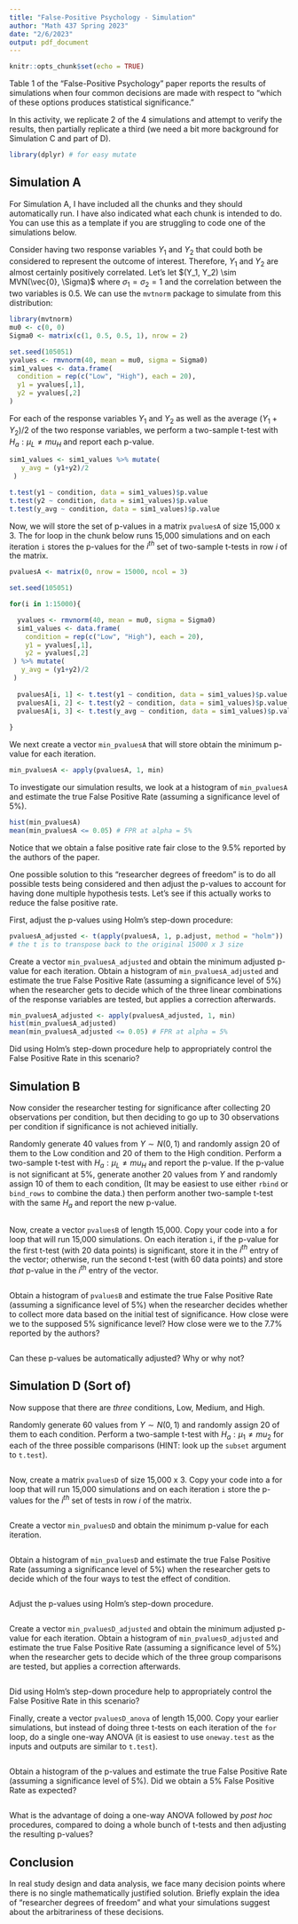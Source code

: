 ```yaml
---
title: "False-Positive Psychology - Simulation"
author: "Math 437 Spring 2023"
date: "2/6/2023"
output: pdf_document
---
```


```r
knitr::opts_chunk$set(echo = TRUE)
```

Table 1 of the "False-Positive Psychology" paper reports the results of simulations when four common decisions are made with respect to "which of these options produces statistical significance."

In this activity, we replicate 2 of the 4 simulations and attempt to verify the results, then partially replicate a third (we need a bit more background for Simulation C and part of D).

```r
library(dplyr) # for easy mutate
```

## Simulation A

For Simulation A, I have included all the chunks and they should automatically run. I have also indicated what each chunk is intended to do. You can use this as a template if you are struggling to code one of the simulations below.

Consider having two response variables $Y_1$ and $Y_2$ that could both be considered to represent the outcome of interest. Therefore, $Y_1$ and $Y_2$ are almost certainly positively correlated. Let's let $(Y_1, Y_2) \sim MVN(\vec{0}, \Sigma)$ where $\sigma_1 = \sigma_2 = 1$ and the correlation between the two variables is 0.5. We can use the `mvtnorm` package to simulate from this distribution:

```r
library(mvtnorm)
mu0 <- c(0, 0)
Sigma0 <- matrix(c(1, 0.5, 0.5, 1), nrow = 2)

set.seed(105051)
yvalues <- rmvnorm(40, mean = mu0, sigma = Sigma0)
sim1_values <- data.frame(
  condition = rep(c("Low", "High"), each = 20),
  y1 = yvalues[,1],
  y2 = yvalues[,2]
)

```

For each of the response variables $Y_1$ and $Y_2$ as well as the average $(Y_1 + Y_2)/2$ of the two response variables, we perform a two-sample t-test with $H_a: \mu_L \neq mu_H$ and report each p-value.

```r
sim1_values <- sim1_values %>% mutate(
   y_avg = (y1+y2)/2
 )

t.test(y1 ~ condition, data = sim1_values)$p.value
t.test(y2 ~ condition, data = sim1_values)$p.value
t.test(y_avg ~ condition, data = sim1_values)$p.value
```

Now, we will store the set of p-values in a matrix `pvaluesA` of size 15,000 x 3. The for loop in the chunk below runs 15,000 simulations and on each iteration `i` stores the p-values for the $i^{th}$ set of two-sample t-tests in row $i$ of the matrix.

```r
pvaluesA <- matrix(0, nrow = 15000, ncol = 3)

set.seed(105051)

for(i in 1:15000){

  yvalues <- rmvnorm(40, mean = mu0, sigma = Sigma0)
  sim1_values <- data.frame(
    condition = rep(c("Low", "High"), each = 20),
    y1 = yvalues[,1],
    y2 = yvalues[,2]
 ) %>% mutate(
   y_avg = (y1+y2)/2
 )
  
  pvaluesA[i, 1] <- t.test(y1 ~ condition, data = sim1_values)$p.value
  pvaluesA[i, 2] <- t.test(y2 ~ condition, data = sim1_values)$p.value
  pvaluesA[i, 3] <- t.test(y_avg ~ condition, data = sim1_values)$p.value
  
}

```

We next create a vector `min_pvaluesA` that will store obtain the minimum p-value for each iteration.

```r
min_pvaluesA <- apply(pvaluesA, 1, min)
```

To investigate our simulation results, we look at a histogram of `min_pvaluesA`  and estimate the true False Positive Rate (assuming a significance level of 5%).

```r
hist(min_pvaluesA)
mean(min_pvaluesA <= 0.05) # FPR at alpha = 5%
```

Notice that we obtain a false positive rate fair close to the 9.5% reported by the authors of the paper.

One possible solution to this "researcher degrees of freedom" is to do all possible tests being considered and then adjust the p-values to account for having done multiple hypothesis tests. Let's see if this actually works to reduce the false positive rate.

First, adjust the p-values using Holm's step-down procedure:

```r
pvaluesA_adjusted <- t(apply(pvaluesA, 1, p.adjust, method = "holm"))
# the t is to transpose back to the original 15000 x 3 size
```

Create a vector `min_pvaluesA_adjusted` and obtain the minimum adjusted p-value for each iteration. Obtain a histogram of `min_pvaluesA_adjusted`  and estimate the true False Positive Rate (assuming a significance level of 5%) when the researcher gets to decide which of the three linear combinations of the response variables are tested, but applies a correction afterwards.

```r
min_pvaluesA_adjusted <- apply(pvaluesA_adjusted, 1, min)
hist(min_pvaluesA_adjusted)
mean(min_pvaluesA_adjusted <= 0.05) # FPR at alpha = 5%
```

Did using Holm's step-down procedure help to appropriately control the False Positive Rate in this scenario?

## Simulation B

Now consider the researcher testing for significance after collecting 20 observations per condition, but then deciding to go up to 30 observations per condition if significance is not achieved initially.

Randomly generate 40 values from $Y \sim N(0, 1)$ and randomly assign 20 of them to the Low condition and 20 of them to the High condition. Perform a two-sample t-test with $H_a: \mu_L \neq mu_H$ and report the p-value. If the p-value is not significant at 5%, generate another 20 values from $Y$ and randomly assign 10 of them to each condition, (It may be easiest to use either `rbind` or `bind_rows` to combine the data.) then perform another two-sample t-test with the same $H_a$ and report the new p-value.

```r

```


Now, create a vector `pvaluesB` of length 15,000. Copy your code into a for loop that will run 15,000 simulations. On each iteration `i`, if the p-value for the first t-test (with 20 data points) is significant, store it in the $i^{th}$ entry of the vector; otherwise, run the second t-test (with 60 data points) and store *that* p-value in the $i^{th}$ entry of the vector.

```r

```

Obtain a histogram of `pvaluesB`  and estimate the true False Positive Rate (assuming a significance level of 5%) when the researcher decides whether to collect more data based on the initial test of significance. How close were we to the supposed 5% significance level? How close were we to the 7.7% reported by the authors?

```r

```

Can these p-values be automatically adjusted? Why or why not?

## Simulation D (Sort of)

Now suppose that there are *three* conditions, Low, Medium, and High.

Randomly generate 60 values from $Y \sim N(0, 1)$ and randomly assign 20 of them to each condition. Perform a two-sample t-test with $H_a: \mu_1 \neq mu_2$ for each of the three possible comparisons (HINT: look up the `subset` argument to `t.test`).

```r

```

Now, create a matrix `pvaluesD` of size 15,000 x 3. Copy your code into a for loop that will run 15,000 simulations and on each iteration `i` store the p-values for the $i^{th}$ set of tests in row $i$ of the matrix.

```r

```

Create a vector `min_pvaluesD` and obtain the minimum p-value for each iteration.

```r

```

Obtain a histogram of `min_pvaluesD`  and estimate the true False Positive Rate (assuming a significance level of 5%) when the researcher gets to decide which of the four ways to test the effect of condition.

```r

```

Adjust the p-values using Holm's step-down procedure.

```r

```

Create a vector `min_pvaluesD_adjusted` and obtain the minimum adjusted p-value for each iteration. Obtain a histogram of `min_pvaluesD_adjusted`  and estimate the true False Positive Rate (assuming a significance level of 5%) when the researcher gets to decide which of the three group comparisons are tested, but applies a correction afterwards.

```r

```

Did using Holm's step-down procedure help to appropriately control the False Positive Rate in this scenario?

Finally, create a vector `pvaluesD_anova` of length 15,000. Copy your earlier simulations, but instead of doing three t-tests on each iteration of the `for` loop, do a single one-way ANOVA (it is easiest to use `oneway.test` as the inputs and outputs are similar to `t.test`).

```r

```

Obtain a histogram of the p-values and estimate the true False Positive Rate (assuming a significance level of 5%). Did we obtain a 5% False Positive Rate as expected?

```r

```

What is the advantage of doing a one-way ANOVA followed by *post hoc* procedures, compared to doing a whole bunch of t-tests and then adjusting the resulting p-values?

## Conclusion

In real study design and data analysis, we face many decision points where there is no single mathematically justified solution. Briefly explain the idea of "researcher degrees of freedom" and what your simulations suggest about the arbitrariness of these decisions.